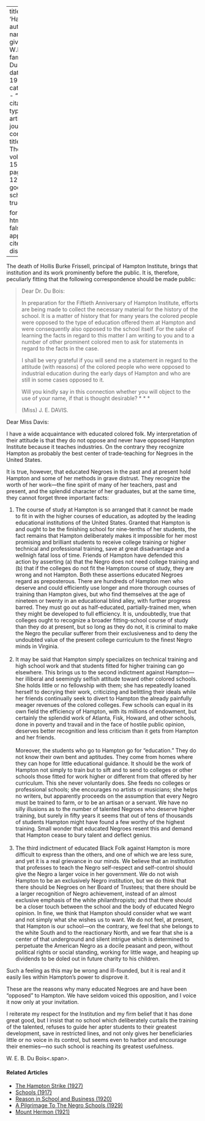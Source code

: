 
---
title: 'Hampton'
author:
  - name:
      given: W.E.B.
      family: Du Bois
date: May 1918
categories: 
  - ""
citation: 
  type: article-journal
  container-title: The Crisis
  volume: 15
  issue: 1
  page: 10-12
google-scholar: true

format:
  html:
    toc: false
    appendix-cite-as: display
---


The death of Hollis Burke Frissell, principal of Hampton Institute, brings that institution and its work prominently before the public. It is, therefore, peculiarly fitting that the following correspondence should be made public: 

> Dear Dr. Du Bois:    <p> In preparation for the Fiftieth Anniversary of Hampton Institute, efforts are being made to collect the necessary material for the history of the school. It is a matter of history that for many years the colored people were opposed to the type of education offered them at Hampton and were consequently also opposed to the school itself. For the sake of learning the facts in regard to this matter I am writing to you and to a number of other prominent colored men to ask for statements in regard to the facts in the case.   <p> I shall be very grateful if you will send me a statement in regard to the attitude (with reasons) of the colored people who were opposed to industrial education during the early days of Hampton and who are still in some cases opposed to it.      <p> Will you kindly say in this connection whether you will object to the use of your name, if that is thought desirable? * * *       <p> (Miss) J. E. DAVIS. 

Dear Miss Davis: 

I have a wide acquaintance with educated colored folk. My interpretation of their attitude is that they do not oppose and never have opposed Hampton Institute because it teaches  industries. On the contrary they recognize Hampton as probably the best center of trade-teaching for Negroes in the United States. 

It is true, however, that educated Negroes in the past and at present hold Hampton and some of her methods in grave distrust. They recognize the worth of her work---the fine spirit of many of her teachers, past and present, and the splendid character of her graduates, but at the same time, they cannot forget three important facts: 

1. The course of study at Hampton is so arranged that it cannot be made to fit in with the higher courses of education, as adopted by the leading educational institutions of the United States. Granted that Hampton is and ought to be the finishing school for nine-tenths of her students, the fact remains that Hampton deliberately makes it impossible for her most promising and brilliant students to receive college training or higher technical and professional training, save at great disadvantage and a wellnigh fatal loss of time. Friends of Hampton have defended this action by asserting (a) that the Negro does not need college training and (b) that if the colleges do not fit the Hampton course of study, they are wrong and not Hampton. Both these assertions educated Negroes regard as preposterous. There are hundreds of Hampton men who deserve and could efficiently use longer and more thorough courses of training than Hampton gives, but who find themselves at the age of nineteen or twenty in an educational blind alley, with further progress barred. They must go out as half-educated, partially-trained men, when they might be developed to full efficiency. It is, undoubtedly, true that colleges ought to recognize a broader fitting-school course of study than they do at present, but so long as they do not, it is criminal to make the Negro the peculiar sufferer from their exclusiveness and to deny the undoubted value of the present college curriculum to the finest Negro minds in Virginia.<br>&nbsp;
2. It may be said that Hampton simply specializes on technical training and high school work and that students fitted for higher training can go elsewhere. This brings us to the second indictment against Hampton---her illiberal and seemingly selfish attitude toward other colored schools. She holds little or no fellowship with them; she has repeatedly loaned herself to decrying their work, criticizing and belittling their ideals while her friends continually seek to divert to Hampton the already painfully meager revenues of the colored colleges. Few schools can equal in its own field the efficiency of Hampton, with its millions of endowment, but certainly the splendid work of Atlanta, Fisk, Howard, and other schools, done in poverty and travail and in the face of hostile public opinion, deserves better recognition and less criticism than it gets from Hampton and her friends.<br>&nbsp;<br> 
Moreover, the students who go to Hampton go for "education." They do not know their own bent and aptitudes. They come from homes where they can hope for little educational guidance. It should be the work of Hampton not simply to train but to sift and to send to colleges or other schools those fitted for work higher or different from that offered by her curriculum. This she never voluntarily does. She feeds no colleges or professional schools; she encourages no artists or musicians; she helps no writers, but apparently proceeds on the assumption that every Negro must be trained to farm, or to be an artisan or a servant. We have no silly illusions as to the number of talented Negroes who deserve higher training, but surely in fifty years it seems that out of tens of thousands of students Hampton might have found a few worthy of the highest training. Small wonder that educated Negroes resent this and demand that Hampton cease to bury talent and deflect genius. <br>&nbsp;
3. The third indictment of educated Black Folk against Hampton is more difficult to express than the others, and one of which we are less sure, and yet it is a real grievance in our minds. We believe that an institution that professes to teach the Negro self-respect and self-control should give the Negro a larger voice in her government. We do not wish Hampton to be an exclusively Negro institution, but we do think that there should be Negroes on her Board of Trustees; that there should be a larger recognition of Negro achievement, instead of an almost exclusive emphasis of the white philanthropists; and that there should be a closer touch between the school and the body of educated Negro opinion. In fine, we think that Hampton should consider what we want and not simply what she wishes us to want. We do not feel, at present, that Hampton is our school---on the contrary, we feel that she belongs to the white South and to the reactionary North, and we fear that she is a center of that underground and silent intrigue which is determined to perpetuate the American Negro as a docile peasant and peon, without political rights or social standing, working for little wage, and heaping up dividends to be doled out in future charity to his children. 

Such a feeling as this may be wrong and ill-founded, but it is real and it easily lies within Hampton's power to disprove it. 

These are the reasons why many educated Negroes are and have been "opposed" to Hampton. We have seldom voiced this opposition, and I voice it now only at your invitation. 

I reiterate my respect for the Institution and my firm belief that it has done great good, but I insist that no school which deliberately curtails the training of the talented, refuses to guide her apter students to their greatest development, save in restricted lines, and not only gives her beneficiaries little or no voice in its control, but seems even to harbor and encourage their enemies---no such school is reaching its greatest usefulness. 

W. E. B. <span class = "small-caps">Du Bois<.span>.

<!-- Similar articles start here -->
<div  class="clear-wrap"></div>

#### Related Articles

* [The Hampton Strike (1927)](/Volumes/34/10/hampton_strike.html)
* [Schools (1917)](/Volumes/13/03/schools.html)
* [Reason in School and Business (1920)](/Volumes/21/01/reason-in-school.html)
* [A Pilgrimage To The Negro Schools (1929)](/Volumes/36/02/a_pilgrimage_to_negro_schools.html)
* [Mount Hermon (1921)](/Volumes/21/03/mount-hermon.html)

<!-- Similar articles end here -->
